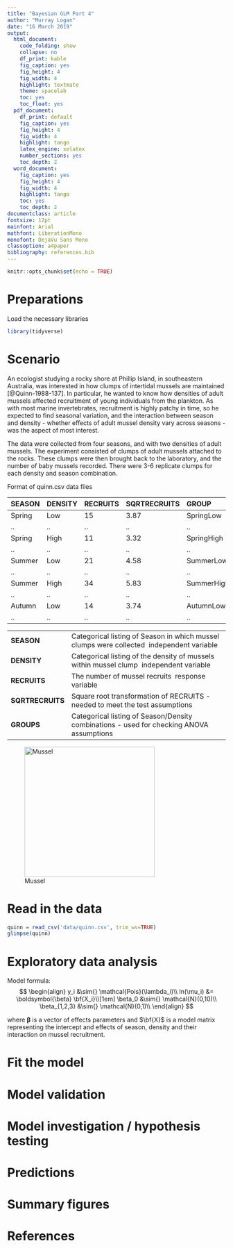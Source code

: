```yaml
---
title: "Bayesian GLM Part 4"
author: "Murray Logan"
date: "16 March 2019"
output:
  html_document:
    code_folding: show
    collapse: no
    df_print: kable
    fig_caption: yes
    fig_height: 4
    fig_width: 4
    highlight: textmate
    theme: spacelab
    toc: yes
    toc_float: yes
  pdf_document:
    df_print: default
    fig_caption: yes
    fig_height: 4
    fig_width: 4
    highlight: tango
    latex_engine: xelatex
    number_sections: yes
    toc_depth: 2
  word_document:
    fig_caption: yes
    fig_height: 4
    fig_width: 4
    highlight: tango
    toc: yes
    toc_depth: 2
documentclass: article
fontsize: 12pt
mainfont: Arial
mathfont: LiberationMono
monofont: DejaVu Sans Mono
classoption: a4paper
bibliography: references.bib
---
```


```r
knitr::opts_chunk$set(echo = TRUE)
```

# Preparations

Load the necessary libraries

```r
library(tidyverse)
```

# Scenario

An ecologist studying a rocky shore at Phillip Island, in southeastern Australia, was interested in how
clumps of intertidal mussels are maintained [@Quinn-1988-137]. In particular, he wanted to know how densities of adult
mussels affected recruitment of young individuals from the plankton. As with most marine invertebrates,
recruitment is highly patchy in time, so he expected to find seasonal variation, and the interaction
between season and density - whether effects of adult mussel density vary across seasons - was the aspect
of most interest.

The data were collected from four seasons, and with two densities of adult mussels. The experiment
consisted of clumps of adult mussels attached to the rocks. These clumps were then brought back to the
laboratory, and the number of baby mussels recorded. There were 3-6 replicate clumps for each density
and season combination.

Format of quinn.csv data files

SEASON   DENSITY   RECRUITS   SQRTRECRUITS   GROUP
-------- --------- ---------- -------------- ------------
Spring   Low       15         3.87           SpringLow
..       ..        ..         ..             ..
Spring   High      11         3.32           SpringHigh
..       ..        ..         ..             ..
Summer   Low       21         4.58           SummerLow
..       ..        ..         ..             ..
Summer   High      34         5.83           SummerHigh
..       ..        ..         ..             ..
Autumn   Low       14         3.74           AutumnLow
..       ..        ..         ..             ..

------------------ --------------------------------------------------------------------------------------------
**SEASON**         Categorical listing of Season in which mussel clumps were collected ­ independent variable
**DENSITY**        Categorical listing of the density of mussels within mussel clump ­ independent variable
**RECRUITS**       The number of mussel recruits ­ response variable
**SQRTRECRUITS**   Square root transformation of RECRUITS - needed to meet the test assumptions
**GROUPS**         Categorical listing of Season/Density combinations - used for checking ANOVA assumptions
------------------ --------------------------------------------------------------------------------------------

![Mussel](images/mussels.jpg){height="300"}

# Read in the data

```r
quinn = read_csv('data/quinn.csv', trim_ws=TRUE)
glimpse(quinn)
```


# Exploratory data analysis

Model formula:
$$
\begin{align}
y_i &\sim{} \mathcal{Pois}(\lambda_i)\\
ln(\mu_i) &= \boldsymbol{\beta} \bf{X_i}\\[1em]
\beta_0 &\sim{} \mathcal{N}(0,10)\\
\beta_{1,2,3} &\sim{} \mathcal{N}(0,1)\\
\end{align}
$$

where $\boldsymbol{\beta}$ is a vector of effects parameters and $\bf{X}$ is a model matrix representing the intercept and effects of season, density and their interaction on mussel recruitment.

# Fit the model

# Model validation

# Model investigation / hypothesis testing

# Predictions

# Summary figures

# References
